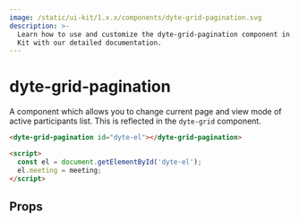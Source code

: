 ```yaml
---
image: /static/ui-kit/1.x.x/components/dyte-grid-pagination.svg
description: >-
  Learn how to use and customize the dyte-grid-pagination component in ProductDB's UI
  Kit with our detailed documentation.
---
```


# dyte-grid-pagination

A component which allows you to change current page and view mode
of active participants list. This is reflected in the `dyte-grid` component.

```html
<dyte-grid-pagination id="dyte-el"></dyte-grid-pagination>

<script>
  const el = document.getElementById('dyte-el');
  el.meeting = meeting;
</script>
```

## Props

<PropsTable of="dyte-grid-pagination" />

<head>
  <title>UI Kit dyte-grid-pagination</title>
</head>
